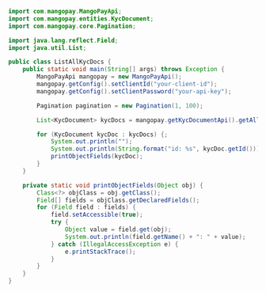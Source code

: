   
```java Java  
import com.mangopay.MangoPayApi;
import com.mangopay.entities.KycDocument;
import com.mangopay.core.Pagination;

import java.lang.reflect.Field;
import java.util.List;

public class ListAllKycDocs {
    public static void main(String[] args) throws Exception {
        MangoPayApi mangopay = new MangoPayApi();
        mangopay.getConfig().setClientId("your-client-id");
        mangopay.getConfig().setClientPassword("your-api-key");

        Pagination pagination = new Pagination(1, 100);

        List<KycDocument> kycDocs = mangopay.getKycDocumentApi().getAll(pagination, null);

        for (KycDocument kycDoc : kycDocs) {;
            System.out.println("");
            System.out.println(String.format("id: %s", kycDoc.getId()));
            printObjectFields(kycDoc);
        }
    }

    private static void printObjectFields(Object obj) {
        Class<?> objClass = obj.getClass();
        Field[] fields = objClass.getDeclaredFields();
        for (Field field : fields) {
            field.setAccessible(true);
            try {
                Object value = field.get(obj);
                System.out.println(field.getName() + ": " + value);
            } catch (IllegalAccessException e) {
                e.printStackTrace();
            }
        }
    }
}  
```